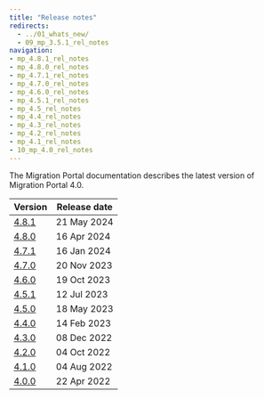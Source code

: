 ```yaml
---
title: "Release notes"
redirects:
  - ../01_whats_new/
  - 09_mp_3.5.1_rel_notes
navigation:
- mp_4.8.1_rel_notes
- mp_4.8.0_rel_notes
- mp_4.7.1_rel_notes
- mp_4.7.0_rel_notes
- mp_4.6.0_rel_notes
- mp_4.5.1_rel_notes
- mp_4.5_rel_notes
- mp_4.4_rel_notes
- mp_4.3_rel_notes
- mp_4.2_rel_notes
- mp_4.1_rel_notes
- 10_mp_4.0_rel_notes
---
```


The Migration Portal documentation describes the latest version of Migration Portal 4.0. 

|           Version            | Release date |
| ---------------------------- | ------------ |
| [4.8.1](mp_4.8.1_rel_notes)  | 21 May 2024  |
| [4.8.0](mp_4.8.0_rel_notes)  | 16 Apr 2024  |
| [4.7.1](mp_4.7.1_rel_notes)  | 16 Jan 2024  |
| [4.7.0](mp_4.7.0_rel_notes)  | 20 Nov 2023  |
| [4.6.0](mp_4.6.0_rel_notes)  | 19 Oct 2023  |
| [4.5.1](mp_4.5.1_rel_notes)  | 12 Jul 2023  |
| [4.5.0](mp_4.5_rel_notes)    | 18 May 2023  |
| [4.4.0](mp_4.4_rel_notes)    | 14 Feb 2023  |
| [4.3.0](mp_4.3_rel_notes)    | 08 Dec 2022  |
| [4.2.0](mp_4.2_rel_notes)    | 04 Oct 2022  |
| [4.1.0](mp_4.1_rel_notes)    | 04 Aug 2022  |
| [4.0.0](10_mp_4.0_rel_notes) | 22 Apr 2022  |
